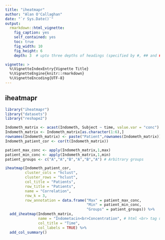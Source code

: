```yaml
---
title: "iheatmapr"
author: "Alan O'Callaghan"
date: "`r Sys.Date()`"
output:
  rmarkdown::html_vignette:
    fig_caption: yes
    self_contained: yes
    toc: true
    fig_width: 10
    fig_height: 6
    depth: 3  # upto three depths of headings (specified by #, ## and ###)  

vignette: >
  %\VignetteIndexEntry{Vignette Title}
  %\VignetteEngine{knitr::rmarkdown}
  %\VignetteEncoding{UTF-8}
---
```


## iheatmapr
```r
library("iheatmapr")
library("datasets")
library("reshape2")

Indometh_matrix <- acast(Indometh, Subject ~ time, value.var = "conc")
Indometh_matrix <- Indometh_matrix[as.character(1:6),]
rownames(Indometh_matrix) <- paste("Patient",rownames(Indometh_matrix))
Indometh_patient_cor <- cor(t(Indometh_matrix))

patient_max_conc <- apply(Indometh_matrix,1,max)
patient_min_conc <- apply(Indometh_matrix,1,min)
patient_groups <- c("A","A","B","A","B","A") # Arbitrary groups
```

```r
iheatmap(Indometh_patient_cor, 
         cluster_cols = "hclust", 
         cluster_rows = "hclust",
         col_title = "Patients",
         row_title = "Patients",
         name = "Correlation",
         row_k = 3,
         row_annotation = data.frame("Max" = patient_max_conc,
                                     "Min" = patient_min_conc,
                                     "Groups" = patient_groups)) %>%
  add_iheatmap(Indometh_matrix,
               name = "Indometacin<br>Concentration", # html <br> tag used to split lines
               col_title = "Time",
               col_labels = TRUE) %>% 
  add_col_summary()
```
